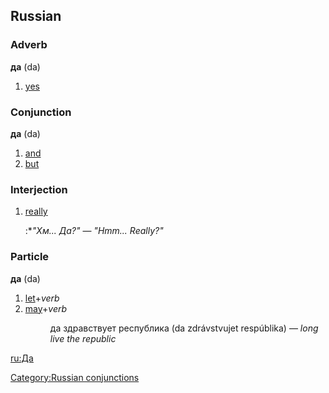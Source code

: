 ==Russian==
===Adverb===
'''да''' (da)

# [[yes]]



===Conjunction===
[[Category:Russian conjunctions]]
'''да''' (da)

# [[and]]
# [[but]]

===Interjection===
# [[really]]
#:*''"Хм... Да?"'' &mdash; ''"Hmm... Really?"''

===Particle===
'''да''' (da)

# [[let]]+''verb''
# [[may]]+''verb''
#:да здравствует республика (da zdrávstvujet respúblika) — ''long live the republic''

[[ru:Да]]